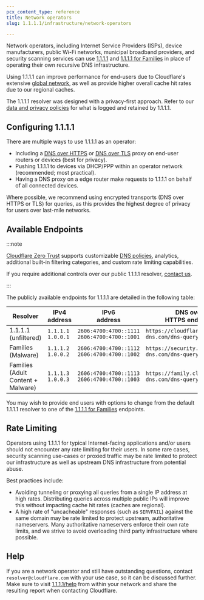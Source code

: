 ```yaml
---
pcx_content_type: reference
title: Network operators
slug: 1.1.1.1/infrastructure/network-operators

---
```


Network operators, including Internet Service Providers (ISPs), device manufacturers, public Wi-Fi networks, municipal broadband providers, and security scanning services can use [1.1.1.1](/1.1.1.1/setup/) and [1.1.1.1 for Families](/1.1.1.1/setup/#1111-for-families) in place of operating their own recursive DNS infrastructure.

Using 1.1.1.1 can improve performance for end-users due to Cloudflare's extensive [global network](https://www.cloudflare.com/network/), as well as provide higher overall cache hit rates due to our regional caches.

The 1.1.1.1 resolver was designed with a privacy-first approach. Refer to our [data and privacy policies](/1.1.1.1/privacy/public-dns-resolver/) for what is logged and retained by 1.1.1.1.

## Configuring 1.1.1.1

There are multiple ways to use 1.1.1.1 as an operator:

* Including a [DNS over HTTPS](/1.1.1.1/encryption/dns-over-https/) or [DNS over TLS](/1.1.1.1/encryption/dns-over-tls/) proxy on end-user routers or devices (best for privacy).
* Pushing 1.1.1.1 to devices via DHCP/PPP within an operator network (recommended; most practical).
* Having a DNS proxy on a edge router make requests to 1.1.1.1 on behalf of all connected devices.

Where possible, we recommend using encrypted transports (DNS over HTTPS or TLS) for queries, as this provides the highest degree of privacy for users over last-mile networks.

## Available Endpoints

:::note


[Cloudflare Zero Trust](https://www.cloudflare.com/products/zero-trust/) supports customizable [DNS policies](/cloudflare-one/policies/gateway/dns-policies/), analytics, additional built-in filtering categories, and custom rate limiting capabilities.

If you require additional controls over our public 1.1.1.1 resolver, [contact us](https://www.cloudflare.com/products/zero-trust/).


:::

The publicly available endpoints for 1.1.1.1 are detailed in the following table:



| Resolver                                 | IPv4 address               | IPv6 <br /> address                                  | DNS over <br /> HTTPS endpoint                  | DNS over <br /> TLS endpoint  |
| ---------------------------------------- | -------------------------- | ---------------------------------------------------- | ----------------------------------------------- | ----------------------------- |
| 1.1.1.1 <br />(unfiltered)               | `1.1.1.1` <br /> `1.0.0.1` | `2606:4700:4700::1111` <br /> `2606:4700:4700::1001` | `https://cloudflare-dns.com/dns-query`          | `cloudflare-dns.com`          |
| Families <br />(Malware)                 | `1.1.1.2` <br /> `1.0.0.2` | `2606:4700:4700::1112` <br /> `2606:4700:4700::1002` | `https://security.cloudflare-dns.com/dns-query` | `security.cloudflare-dns.com` |
| Families <br />(Adult Content + Malware) | `1.1.1.3` <br /> `1.0.0.3` | `2606:4700:4700::1113` <br /> `2606:4700:4700::1003` | `https://family.cloudflare-dns.com/dns-query`   | `family.cloudflare-dns.com`   |



You may wish to provide end users with options to change from the default 1.1.1.1 resolver to one of the [1.1.1.1 for Families](/1.1.1.1/setup/#1111-for-families) endpoints.

## Rate Limiting

Operators using 1.1.1.1 for typical Internet-facing applications and/or users should not encounter any rate limiting for their users. In some rare cases, security scanning use-cases or proxied traffic may be rate limited to protect our infrastructure as well as upstream DNS infrastructure from potential abuse.

Best practices include:

* Avoiding tunneling or proxying all queries from a single IP address at high rates. Distributing queries across multiple public IPs will improve this without impacting cache hit rates (caches are regional).
* A high rate of "uncacheable" responses (such as `SERVFAIL`) against the same domain may be rate limited to protect upstream, authoritative nameservers. Many authoritative nameservers enforce their own rate limits, and we strive to avoid overloading third party infrastructure where possible.

## Help

If you are a network operator and still have outstanding questions, contact `resolver@cloudflare.com` with your use case, so it can be discussed further. Make sure to visit [1.1.1.1/help](https://one.one.one.one/help) from within your network and share the resulting report when contacting Cloudflare.
